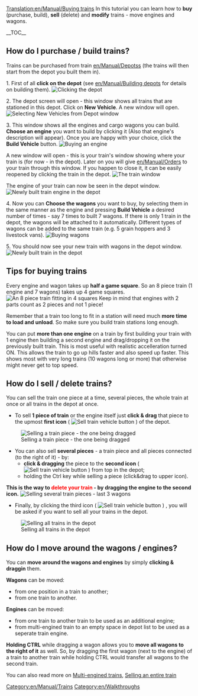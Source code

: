 [[Translation:en/Manual/Buying trains]]
In this tutorial you can learn how to '''buy''' (purchase, build), '''sell''' (delete) and '''modify''' trains - move engines and wagons.

__TOC__ 

==How do I purchase / build trains?==

Trains can be purchased from train [[en/Manual/Depots]]s (the trains will then start from the depot you built them in).


1. First of all '''click on the depot''' (see [[en/Manual/Building depots]] for details on building them).
[[File:en/Manual/BuildTrainTutorial1.png|none|frame|Clicking the depot]]


2. The depot screen will open - this window shows all trains that are stationed in this depot. Click on '''New Vehicle'''. A new window will open.
[[File:en/Manual/BuildTrainTutorial2.png|none|frame|Selecting New Vehicles from Depot window]]


3. This window shows all the engines and cargo wagons you can build. '''Choose an engine''' you want to build by clicking it (Also that engine's description will appear). Once you are happy with your choice, click the '''Build Vehicle''' button.
[[File:en/Manual/BuildTrainTutorial3.png|none|frame|Buying an engine]]

A new window will open - this is your train's window showing where your train is (for now - in the depot). Later on you will give [[en/Manual/Orders]] to your train through this window. If you happen to close it, it can be easily reopened by clicking the train in the depot.
[[File:en/Manual/BuildTrainTutorial5.png|none|frame|The train window]]

The engine of your train can now be seen in the depot window.
[[File:en/Manual/BuildTrainTutorial4.png|none|frame|Newly built train engine in the depot]]


4. Now you can '''Choose the wagons''' you want to buy, by selecting them in the same manner as the engine and pressing '''Build Vehicle''' a desired number of times - say 7 times to built 7 wagons. If there is only 1 train in the depot, the wagons will be attached to it automatically. Different types of wagons can be added to the same train (e.g. 5 grain hoppers and 3 livestock vans).
[[File:en/Manual/BuildTrainTutorial6.png|none|frame|Buying wagons]]


5. You should now see your new train with wagons in the depot window.
[[File:en/Manual/BuildTrainTutorial7.png|none|frame|Newly built train in the depot]]

==Tips for buying trains==

Every engine and wagon takes up '''half a game square'''. So an 8 piece train (1 engine and 7 wagons) takes up 4 game squares.
[[File:en/Manual/BuildTrainTutorial8.png|none|frame|An 8 piece train fitting in 4 squares]]
Keep in mind that engines with 2 parts count as 2 pieces and not 1 piece!

Remember that a train too long to fit in a station will need much '''more time to load and unload'''. So make sure you build train stations long enough.

You can put '''more than one engine''' on a train by first building your train with 1 engine then building a second engine and drag/dropping it on the previously built train. This is most useful with realistic accelleration turned ON. This allows the train to go up hills faster and also speed up faster. This shows most with very long trains (10 wagons long or more) that otherwise might never get to top speed.

==How do I sell / delete trains?==

You can sell the train one piece at a time, several pieces, the whole train at once or all trains in the depot at once.

* To sell '''1 piece of train''' or the engine itself just '''click & drag''' that piece to the upmost '''first icon''' ( [[File:en/Manual/SellTrainVehicle.png|Sell train vehicle button]] ) of the depot.
[[File:en/Manual/BuildTrainTutorial9.png|none|frame|Selling a train piece - the one being dragged]]

* You can also sell '''several pieces''' - a train piece and all pieces connected (to the right of it) - by:
** '''click & dragging''' the piece to the '''second icon''' ( [[File:en/Manual/SellEntireTrain.png|Sell train vehicle button]] ) from top in the depot;
** holding the Ctrl key while selling a piece (click&drag to upper icon).
'''This is the way to <font color='red'>delete your train</font> - by dragging the engine to the second icon.'''
[[File:en/Manual/BuildTrainTutorial10.png|none|frame|Selling several train pieces - last 3 wagons]]

* Finally, by clicking the third icon ( [[File:en/Manual/SellAllTrains.png|Sell train vehicle button]] ) , you will be asked if you want to sell all your trains in the depot.
[[File:en/Manual/BuildTrainTutorial11.png|none|frame|Selling all trains in the depot]]

==How do I move around the wagons / engines?==

You can '''move around the wagons and engines''' by simply '''clicking & draggin''' them.

'''Wagons''' can be moved:
* from one position in a train to another;
* from one train to another.
'''Engines''' can be moved:
* from one train to another train to be used as an additional engine;
* from multi-engined train to an empty space in depot list to be used as a seperate train engine.

'''Holding CTRL''' while dragging a wagon allows you to '''move all wagons to the right of it''' as well. So, by dragging the first wagon (next to the engine) of a train to another train while holding CTRL would transfer all wagons to the second train.


You can also read more on [[en/Archive/Manual/Multiheaded trains|Multi-engined trains]], [[en/Manual/Sell entire train|Selling an entire train]]

[[Category:en/Manual/Trains]]
[[Category:en/Walkthroughs]]